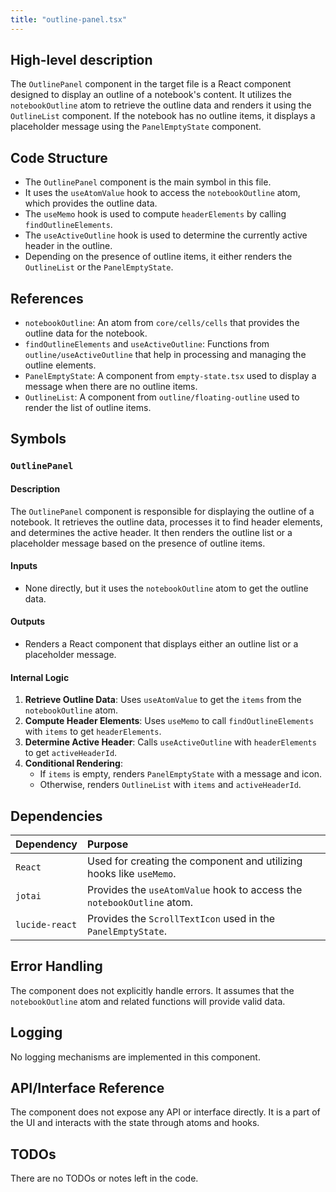 ```yaml
---
title: "outline-panel.tsx"
---
```


## High-level description

The `OutlinePanel` component in the target file is a React component designed to display an outline of a notebook's content. It utilizes the `notebookOutline` atom to retrieve the outline data and renders it using the `OutlineList` component. If the notebook has no outline items, it displays a placeholder message using the `PanelEmptyState` component.

## Code Structure

- The `OutlinePanel` component is the main symbol in this file.
- It uses the `useAtomValue` hook to access the `notebookOutline` atom, which provides the outline data.
- The `useMemo` hook is used to compute `headerElements` by calling `findOutlineElements`.
- The `useActiveOutline` hook is used to determine the currently active header in the outline.
- Depending on the presence of outline items, it either renders the `OutlineList` or the `PanelEmptyState`.

## References

- `notebookOutline`: An atom from `core/cells/cells` that provides the outline data for the notebook.
- `findOutlineElements` and `useActiveOutline`: Functions from `outline/useActiveOutline` that help in processing and managing the outline elements.
- `PanelEmptyState`: A component from `empty-state.tsx` used to display a message when there are no outline items.
- `OutlineList`: A component from `outline/floating-outline` used to render the list of outline items.

## Symbols

### `OutlinePanel`
#### Description
The `OutlinePanel` component is responsible for displaying the outline of a notebook. It retrieves the outline data, processes it to find header elements, and determines the active header. It then renders the outline list or a placeholder message based on the presence of outline items.

#### Inputs
- None directly, but it uses the `notebookOutline` atom to get the outline data.

#### Outputs
- Renders a React component that displays either an outline list or a placeholder message.

#### Internal Logic
1. **Retrieve Outline Data**: Uses `useAtomValue` to get the `items` from the `notebookOutline` atom.
2. **Compute Header Elements**: Uses `useMemo` to call `findOutlineElements` with `items` to get `headerElements`.
3. **Determine Active Header**: Calls `useActiveOutline` with `headerElements` to get `activeHeaderId`.
4. **Conditional Rendering**: 
   - If `items` is empty, renders `PanelEmptyState` with a message and icon.
   - Otherwise, renders `OutlineList` with `items` and `activeHeaderId`.

## Dependencies

| Dependency     | Purpose                                                                 |
|:---------------|:------------------------------------------------------------------------|
| `React`        | Used for creating the component and utilizing hooks like `useMemo`.     |
| `jotai`        | Provides the `useAtomValue` hook to access the `notebookOutline` atom.  |
| `lucide-react` | Provides the `ScrollTextIcon` used in the `PanelEmptyState`.            |

## Error Handling
The component does not explicitly handle errors. It assumes that the `notebookOutline` atom and related functions will provide valid data.

## Logging
No logging mechanisms are implemented in this component.

## API/Interface Reference
The component does not expose any API or interface directly. It is a part of the UI and interacts with the state through atoms and hooks.

## TODOs
There are no TODOs or notes left in the code.